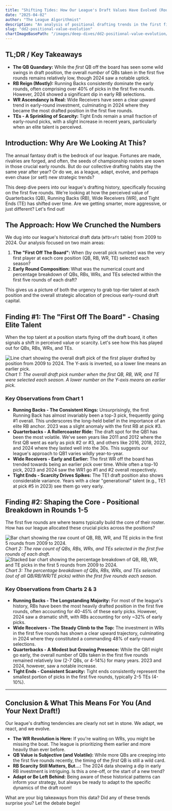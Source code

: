 ```yaml
---
title: "Shifting Tides: How Our League's Draft Values Have Evolved (Rounds 1-5)"
date: "2025-04-02"
author: "The League Algorithmist"
description: "An analysis of positional drafting trends in the first five rounds from 2009 to 2024."
slug: "dd2-positional-value-evolution" 
chartImageBasePath: "/images/deep-dives/dd2-positional-value-evolution/"
---
```



<section style={{ marginBottom: '2.5rem' }}>
  <h2>TL;DR / Key Takeaways</h2>
  <ul>
    <li><strong>The QB Quandary:</strong> While the <em>first</em> QB off the board has seen some wild swings in draft position, the overall <em>number</em> of QBs taken in the first five rounds remains relatively low, though 2024 saw a notable uptick.</li>
    <li><strong>RB Reign (Mostly):</strong> Running Backs consistently dominate the early rounds, often comprising over 40% of picks in the first five rounds. However, 2024 showed a significant dip in early RB selections.</li>
    <li><strong>WR Ascendancy is Real:</strong> Wide Receivers have seen a clear upward trend in early-round investment, culminating in 2024 where they became the most drafted position in the first five rounds.</li>
    <li><strong>TEs - A Sprinkling of Scarcity:</strong> Tight Ends remain a small fraction of early-round picks, with a slight increase in recent years, particularly when an elite talent is perceived.</li>
  </ul>
</section>

<section style={{ marginBottom: '2.5rem' }}>
  <h2>Introduction: Why Are We Looking At This?</h2>
  <p>The annual fantasy draft is the bedrock of our league. Fortunes are made, rivalries are forged, and often, the seeds of championship rosters are sown in those crucial early rounds. But do our collective drafting habits stay the same year after year? Or do we, as a league, adapt, evolve, and perhaps even chase (or set!) new strategic trends?</p>
  <p>This deep dive peers into our league's drafting history, specifically focusing on the first five rounds. We're looking at how the perceived value of Quarterbacks (QB), Running Backs (RB), Wide Receivers (WR), and Tight Ends (TE) has shifted over time. Are we getting smarter, more aggressive, or just different? Let's find out!</p>
</section>

<section style={{ marginBottom: '2.5rem' }}>
  <h2>The Approach: How We Crunched the Numbers</h2>
  <p>We dug into our league's historical draft data (<code>WTDraft</code> table) from 2009 to 2024. Our analysis focused on two main areas:</p>
  <ol>
    <li><strong>The "First Off The Board":</strong> When (by overall pick number) was the very first player at each core position (QB, RB, WR, TE) selected each season?</li>
    <li><strong>Early Round Composition:</strong> What was the numerical count and percentage breakdown of QBs, RBs, WRs, and TEs selected within the first five rounds of each draft?</li>
  </ol>
  <p>This gives us a picture of both the urgency to grab top-tier talent at each position and the overall strategic allocation of precious early-round draft capital.</p>
</section>

<section style={{ marginBottom: '2.5rem' }}>
  <h2>Finding #1: The "First Off The Board" - Chasing Elite Talent</h2>
  <p>When the top talent at a position starts flying off the draft board, it often signals a shift in perceived value or scarcity. Let's see how this has played out for QBs, RBs, WRs, and TEs.</p>
  <div style={{ margin: '2rem 0' }}>
    <Image
      src="/images/deep-dives/dd2-positional-value-evolution/chart_dd2_first_pos_trend.png"
      alt="Line chart showing the overall draft pick of the first player drafted by position from 2009 to 2024. The Y-axis is inverted, so a lower line means an earlier pick."
      width={800}
      height={550} 
      layout="responsive"
      priority
    />
  </div>
  <em>Chart 1: The overall draft pick number when the first QB, RB, WR, and TE were selected each season. A lower number on the Y-axis means an earlier pick.</em>
  <h3 style={{ marginTop: '2rem' }}>Key Observations from Chart 1</h3>
  <ul>
    <li><strong>Running Backs - The Consistent Kings:</strong> Unsurprisingly, the first Running Back has almost invariably been a top-3 pick, frequently going #1 overall. This underscores the long-held belief in the importance of an elite RB anchor. 2023 was a slight anomaly with the first RB at pick #3.</li>
    <li><strong>Quarterbacks - A Rollercoaster Ride:</strong> The draft spot for the QB1 has been the most volatile. We've seen years like 2011 and 2012 where the first QB went as early as pick #2 or #3, and others like 2016, 2018, 2022, and 2024 where they lasted well into the 30s. This suggests our league's approach to QB1 varies wildly year-to-year.</li>
    <li><strong>Wide Receivers - Early and Earlier:</strong> The first WR off the board has trended towards being an earlier pick over time. While often a top-10 pick, 2023 and 2024 saw the WR1 go #1 and #2 overall respectively.</li>
    <li><strong>Tight Ends - Scarcity Drives Spikes:</strong> The TE1 draft position also shows considerable variance. Years with a clear "generational" talent (e.g., TE1 at pick #5 in 2023) see them go very early.</li>
  </ul>
</section>

<section style={{ marginBottom: '2.5rem' }}>
  <h2>Finding #2: Shaping the Core - Positional Breakdown in Rounds 1-5</h2>
  <p>The first five rounds are where teams typically build the core of their roster. How has our league allocated these crucial picks across the positions?</p>
  <div style={{ margin: '2rem 0' }}>
    <Image
      src="/images/deep-dives/dd2-positional-value-evolution/chart_dd2_early_rounds_dist_count_r1-5.png"
      alt="Bar chart showing the raw count of QB, RB, WR, and TE picks in the first 5 rounds from 2009 to 2024."
      width={900}
      height={600}
      layout="responsive"
    />
  </div>
  <em>Chart 2: The raw count of QBs, RBs, WRs, and TEs selected in the first five rounds of each draft.</em>
  <div style={{ margin: '2rem 0' }}>
    <Image
      src="/images/deep-dives/dd2-positional-value-evolution/chart_dd2_early_rounds_dist_pct_r1-5.png"
      alt="Stacked bar chart showing the percentage breakdown of QB, RB, WR, and TE picks in the first 5 rounds from 2009 to 2024."
      width={900}
      height={600}
      layout="responsive"
    />
  </div>
  <em>Chart 3: The percentage breakdown of QBs, RBs, WRs, and TEs selected (out of all QB/RB/WR/TE picks) within the first five rounds each season.</em>
  <h3 style={{ marginTop: '2rem' }}>Key Observations from Charts 2 & 3</h3>
  <ul>
    <li><strong>Running Backs - The Longstanding Majority:</strong> For most of the league's history, RBs have been the most heavily drafted position in the first five rounds, often accounting for 40-45% of these early picks. However, 2024 saw a dramatic shift, with RBs accounting for only ~32% of early picks.</li>
    <li><strong>Wide Receivers - The Steady Climb to the Top:</strong> The investment in WRs in the first five rounds has shown a clear upward trajectory, culminating in 2024 where they constituted a commanding 48% of early-round selections.</li>
    <li><strong>Quarterbacks - A Modest but Growing Presence:</strong> While the QB1 might go early, the overall number of QBs taken in the first five rounds remained relatively low (2-7 QBs, or 4-14%) for many years. 2023 and 2024, however, saw a notable increase.</li>
    <li><strong>Tight Ends - Consistent Scarcity:</strong> Tight ends consistently represent the smallest portion of picks in the first five rounds, typically 2-5 TEs (4-10%).</li>
  </ul>
</section>

<hr style={{ margin: '3rem 0' }} />

<section>
  <h2>Conclusion & What This Means For You (And Your Next Draft!)</h2>
  <p>Our league's drafting tendencies are clearly not set in stone. We adapt, we react, and we evolve.</p>
  <ul>
    <li><strong>The WR Revolution is Here:</strong> If you're waiting on WRs, you might be missing the boat. The league is prioritizing them earlier and more heavily than ever before.</li>
    <li><strong>QB Value is Subjective (and Volatile):</strong> While more QBs are creeping into the first five rounds recently, the timing of the <em>first</em> QB is still a wild card.</li>
    <li><strong>RB Scarcity Still Matters, But...:</strong> The 2024 data showing a dip in early RB investment is intriguing. Is this a one-off, or the start of a new trend?</li>
    <li><strong>Adapt or Be Left Behind:</strong> Being aware of these historical patterns can inform your strategy, but always be ready to adapt to the specific dynamics of the draft room!</li>
  </ul>
  <p style={{ marginTop: '1.5rem' }}>What are your big takeaways from this data? Did any of these trends surprise you? Let the debate begin!</p>
</section>